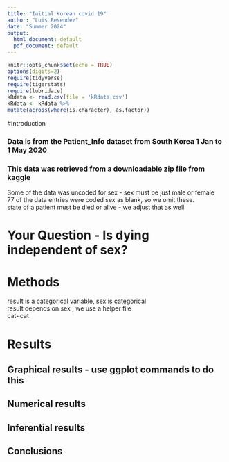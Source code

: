 ```yaml
---
title: "Initial Korean covid 19"
author: "Luis Resendez"
date: "Summer 2024"
output:
  html_document: default
  pdf_document: default
---
```


```r
knitr::opts_chunk$set(echo = TRUE)
options(digits=2)
require(tidyverse)
require(tigerstats)
require(lubridate)
kRdata <- read.csv(file = 'kRdata.csv')
kRdata <- kRdata %>%
mutate(across(where(is.character), as.factor))

```

#Introduction



### Data is from the Patient_Info dataset from South Korea 1 Jan to 1 May 2020
### This data was retrieved from a downloadable zip file from kaggle

Some of the data was uncoded for sex - sex must be just male or female  
77 of the data entries were coded sex  as blank, so we omit these.  
state of a patient must be died or alive - we adjust that as well      
  
# Your Question - Is dying independent of sex?


# Methods

result is a categorical variable, sex is categorical  
result depends on sex , we use a helper file  
cat~cat  



# Results

## Graphical results - use ggplot commands to do this  



  





  
## Numerical results


## Inferential results 




## Conclusions

